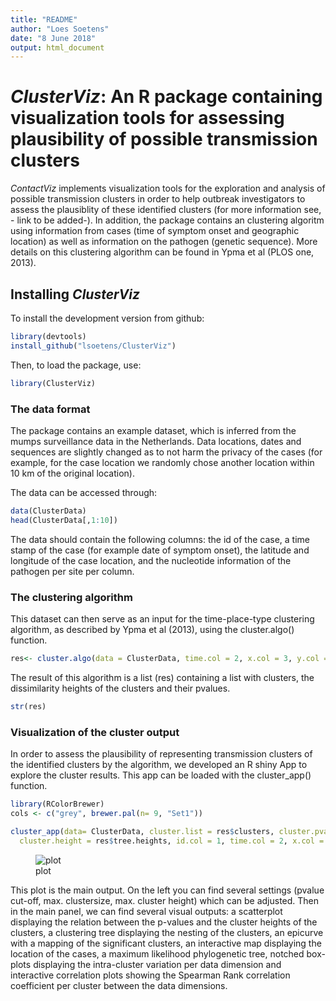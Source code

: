 ```yaml
---
title: "README"
author: "Loes Soetens"
date: "8 June 2018"
output: html_document
---
```



*ClusterViz*: An R package containing visualization tools for assessing plausibility of possible transmission clusters
=================================================
*ContactViz* implements visualization tools for the exploration and analysis of possible transmission clusters in order to help outbreak investigators to assess the plausiblity of these identified clusters (for more information see, - link to be added-). In addition, the package contains an clustering algoritm using information from cases (time of symptom onset and geographic location) as well as information on the pathogen (genetic sequence). More details on this clustering algorithm can be found in Ypma et al (PLOS one, 2013).  


Installing *ClusterViz*
-------------
To install the development version from github:
```r
library(devtools)
install_github("lsoetens/ClusterViz")
```


Then, to load the package, use:
```r
library(ClusterViz)
```

### The data format

The package contains an example dataset, which is inferred from the mumps surveillance data in the Netherlands. Data locations, dates and sequences are slightly changed as to not harm the privacy of the cases (for example, for the case location we randomly chose another location within 10 km of the original location). 

The data can be accessed through:
```r
data(ClusterData)
head(ClusterData[,1:10])
```

The data should contain the following columns: the id of the case, a time stamp of the case (for example date of symptom onset), the latitude and longitude of the case location, and the nucleotide information of the pathogen per site per column.


### The clustering algorithm

This dataset can then serve as an input for the time-place-type clustering algorithm, as described by Ypma et al (2013), using the cluster.algo() function.
```r
res<- cluster.algo(data = ClusterData, time.col = 2, x.col = 3, y.col = 4, gen.col= 5:194)
```
The result of this algorithm is a list (res) containing a list with clusters, the dissimilarity heights of the clusters and their pvalues. 
```r
str(res)
```

### Visualization of the cluster output

In order to assess the plausibility of representing transmission clusters of the identified clusters by the algorithm, we developed an R shiny App to explore the cluster results. This app can be loaded with the cluster_app() function.
```r
library(RColorBrewer)
cols <- c("grey", brewer.pal(n= 9, "Set1"))

cluster_app(data= ClusterData, cluster.list = res$clusters, cluster.pvalue = res$p.values, 
  cluster.height = res$tree.heights, id.col = 1, time.col = 2, x.col = 3, y.col = 4, gen.col = 5:194, cols = cols)
```

![plot](https://github.com/lsoetens/ClusterViz/Figs/shiny_app_screenshot.PNG)



This plot is the main output. On the left you can find several settings (pvalue cut-off, max. clustersize, max. cluster height) which can be adjusted. Then in the main panel, we can find several visual outputs: a scatterplot displaying the relation between the p-values and the cluster heights of the clusters, a clustering tree displaying the nesting of the clusters, an epicurve with a mapping of the significant clusters, an interactive map displaying the location of the cases, a maximum likelihood phylogenetic tree, notched box-plots displaying the intra-cluster variation per data dimension and interactive correlation plots showing the Spearman Rank correlation coefficient per cluster between the data dimensions. 


